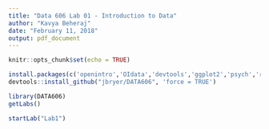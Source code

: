 ```yaml
---
title: "Data 606 Lab 01 - Introduction to Data"
author: "Kavya Beheraj"
date: "February 11, 2018"
output: pdf_document
---
```


```r
knitr::opts_chunk$set(echo = TRUE)
```

```r
install.packages(c('openintro','OIdata','devtools','ggplot2','psych','reshape2', 'knitr','markdown','shiny'))
devtools::install_github("jbryer/DATA606", 'force = TRUE')
```

```r
library(DATA606)
getLabs()
```

```r
startLab("Lab1")
```

